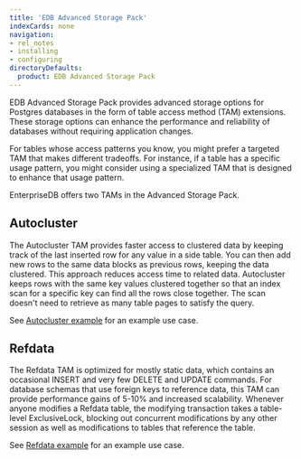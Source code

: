 ```yaml
---
title: 'EDB Advanced Storage Pack'
indexCards: none
navigation:
- rel_notes
- installing
- configuring
directoryDefaults:
  product: EDB Advanced Storage Pack
---
```


EDB Advanced Storage Pack provides advanced storage options for Postgres databases in the form of table access method (TAM) extensions. These storage options can enhance the performance and reliability of databases without requiring application changes.

For tables whose access patterns you know, you might prefer a targeted TAM that makes different tradeoffs. For instance, if a table has a specific usage pattern, you might consider using a specialized TAM that is designed to enhance that usage pattern.

EnterpriseDB offers two TAMs in the Advanced Storage Pack. 

## Autocluster 

The Autocluster TAM provides faster access to clustered data by keeping track of the last inserted row for any value in a side table. You can then add new rows to the same data blocks as previous rows, keeping the data clustered. This approach reduces access time to related data. Autocluster keeps rows with the same key values clustered together so that an index scan for a specific key can find all the rows close together. The scan doesn't need to retrieve as many table pages to satisfy the query.

See [Autocluster example](using/#autocluster-example) for an example use case. 

## Refdata

The Refdata TAM is optimized for mostly static data, which contains an occasional INSERT and very few DELETE and UPDATE commands. For database schemas that use foreign keys to reference data, this TAM can provide performance gains of 5-10% and increased scalability. Whenever anyone modifies a Refdata table, the modifying transaction takes a table-level ExclusiveLock, blocking out concurrent modifications by any other session as well as modifications to tables that reference the table. 

See [Refdata example](using/#refdata-example) for an example use case.
